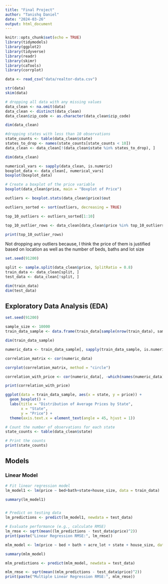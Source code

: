 ```yaml
---
title: "Final Project"
author: "Tanishq Daniel"
date: "2024-03-26"
output: html_document
---
```


```r
knitr::opts_chunk$set(echo = TRUE)
library(tidymodels)
library(ggplot2)
library(tidyverse)
library(readr)
library(skimr)
library(caTools)
library(corrplot)
```

```r
data <- read_csv("data/realtor-data.csv")

str(data)
skim(data)
```

```r
# dropping all data with any missing values
data_clean <- na.omit(data)
data_clean <- distinct(data_clean)
data_clean$zip_code <- as.character(data_clean$zip_code)

dim(data_clean)
```

```r
#dropping states with less than 10 observations
state_counts <- table(data_clean$state)
states_to_drop <- names(state_counts[state_counts < 10])
data_clean <- data_clean[!(data_clean$state %in% states_to_drop), ]

dim(data_clean)
```

```r
numerical_vars <- sapply(data_clean, is.numeric)
boxplot_data <- data_clean[, numerical_vars]
boxplot(boxplot_data)
```

```r
# Create a boxplot of the price variable
boxplot(data_clean$price, main = "Boxplot of Price")

outliers <- boxplot.stats(data_clean$price)$out

outliers_sorted <- sort(outliers, decreasing = TRUE)

top_10_outliers <- outliers_sorted[1:10]

top_10_outlier_rows <- data_clean[data_clean$price %in% top_10_outliers, ]

print(top_10_outlier_rows)
```
Not dropping any outliers because, I think the price of them is justified based on location 
as well as the number of beds, baths and lot size 

```r

set.seed(91200)

split <- sample.split(data_clean$price, SplitRatio = 0.8)
train_data <- data_clean[split, ]
test_data <- data_clean[!split, ]

dim(train_data)
dim(test_data)
```

## Exploratory Data Analysis (EDA)

```r
set.seed(91200)

sample_size <- 10000  
train_data_sample <- data.frame(train_data[sample(nrow(train_data), sample_size), ])

dim(train_data_sample)
```

```r
numeric_data <- train_data_sample[, sapply(train_data_sample, is.numeric)]

correlation_matrix <- cor(numeric_data)

corrplot(correlation_matrix, method = "circle")

correlation_with_price <- cor(numeric_data[, -which(names(numeric_data) %in% c("price"))], numeric_data$price)

print(correlation_with_price)
```

```r

ggplot(data = train_data_sample, aes(x = state, y = price)) +
  geom_boxplot() +
  labs(title = "Distribution of Average Prices by State",
       x = "State",
       y = "Price") +
  theme(axis.text.x = element_text(angle = 45, hjust = 1))
```
```r
# Count the number of observations for each state
state_counts <- table(data_clean$state)

# Print the counts
print(state_counts)
```

## Models 

### Linear Model
```r
# Fit linear regression model
lm_model1 <- lm(price ~ bed+bath+state+house_size, data = train_data)

summary(lm_model1)


# Predict on testing data
lm_predictions <- predict(lm_model1, newdata = test_data)

# Evaluate performance (e.g., calculate RMSE)
lm_rmse <- sqrt(mean((lm_predictions - test_data$price)^2))
print(paste("Linear Regression RMSE:", lm_rmse))
```

```r
mlm_model <- lm(price ~ bed + bath + acre_lot + state + house_size, data = train_data)

summary(mlm_model)

mlm_predictions <- predict(mlm_model, newdata = test_data)

mlm_rmse <- sqrt(mean((mlm_predictions - test_data$price)^2))
print(paste("Multiple Linear Regression RMSE:", mlm_rmse))
```


